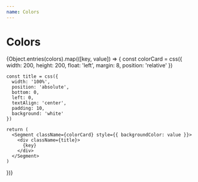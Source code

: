 ```yaml
---
name: Colors
---
```



# Colors

<Playground __code=''>
  {Object.entries(colors).map(([key, value]) => {
    const colorCard = css({
      width: 200,
      height: 200,
      float: 'left',
      margin: 8,
      position: 'relative'
    })

    const title = css({
      width: '100%',
      position: 'absolute',
      bottom: 0,
      left: 0,
      textAlign: 'center',
      padding: 10,
      background: 'white'
    })

    return (
      <Segment className={colorCard} style={{ backgroundColor: value }}>
        <div className={title}>
          {key}
        </div>
      </Segment>
    )
  })}
</Playground>
